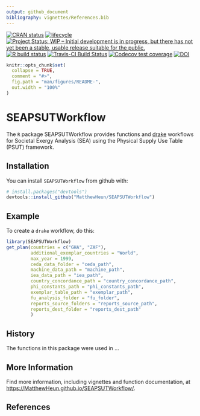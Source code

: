 ```yaml
---
output: github_document
bibliography: vignettes/References.bib
---
```


<!-- README.md is generated from README.Rmd. Please edit README.Rmd. -->

<!-- badges: start -->
[![CRAN status](https://www.r-pkg.org/badges/version/SEAPSUTWorkflow)](https://cran.r-project.org/package=SEAPSUTWorkflow)
[![lifecycle](https://img.shields.io/badge/lifecycle-experimental-orange.svg)](https://www.tidyverse.org/lifecycle/#experimental)
[![Project Status: WIP – Initial development is in progress, but there has not yet been a stable, usable release suitable for the public.](https://www.repostatus.org/badges/latest/wip.svg)](https://www.repostatus.org/#wip)
[![R build status](https://github.com/MatthewHeun/SEAPSUTWorkflow/workflows/check-master-develop/badge.svg)](https://github.com/MatthewHeun/SEAPSUTWorkflow/actions)
[![Travis-CI Build Status](https://travis-ci.org/MatthewHeun/SEAPSUTWorkflow.svg?branch=master)](https://travis-ci.org/MatthewHeun/SEAPSUTWorkflow)
[![Codecov test coverage](https://codecov.io/gh/EnergyEconomyDecoupling/SEAPSUTWorkflow/branch/master/graph/badge.svg)](https://codecov.io/gh/EnergyEconomyDecoupling/SEAPSUTWorkflow?branch=master)
[![DOI](https://zenodo.org/badge/DOI/10.5281/zenodo.5091720.svg)](https://doi.org/10.5281/zenodo.5091720)
<!-- badges: end -->


```r
knitr::opts_chunk$set(
  collapse = TRUE,
  comment = "#>",
  fig.path = "man/figures/README-",
  out.width = "100%"
)
```


# SEAPSUTWorkflow

The `R` package SEAPSUTWorkflow provides functions and [drake](https://github.com/ropensci/drake) workflows for 
Societal Exergy Analysis (SEA) using the Physical Supply Use Table (PSUT) framework.


## Installation

<!-- You can install the released version of SEAPSUTWorkflow from [CRAN](https://CRAN.R-project.org) with: -->

<!-- ``` r -->
<!-- install.packages("SEAPSUTWorkflow") -->
<!-- ``` -->

<!-- And the development version from [GitHub](https://github.com/) with: -->
You can install `SEAPSUTWorkflow` from github with:

``` r
# install.packages("devtools")
devtools::install_github("MatthewHeun/SEAPSUTWorkflow")
```


## Example

To create a `drake` workflow, do this:

```r
library(SEAPSUTWorkflow)
get_plan(countries = c("GHA", "ZAF"),
         additional_exemplar_countries = "World",
         max_year = 1999,
         ceda_data_folder = "ceda_path",
         machine_data_path = "machine_path",
         iea_data_path = "iea_path",
         country_concordance_path = "country_concordance_path",
         phi_constants_path = "phi_constants_path",
         exemplar_table_path = "exemplar_path",
         fu_analysis_folder = "fu_folder",
         reports_source_folders = "reports_source_path",
         reports_dest_folder = "reports_dest_path"
         )
```

## History

The functions in this package were used in ...
<!-- [Heun et al. [-@Heun:2018]](https://doi.org/10.1016/j.apenergy.2018.05.109). -->


## More Information

Find more information, including vignettes and function documentation, at 
<https://MatthewHeun.github.io/SEAPSUTWorkflow/>.


## References

